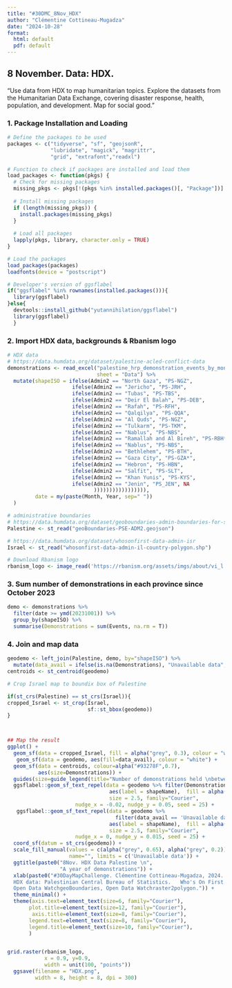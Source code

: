 ```yaml
---
title: "#30DMC_8Nov_HDX"
author: "Clémentine Cottineau-Mugadza"
date: "2024-10-28"
format: 
  html: default
  pdf: default
---
```


## 8 November. Data: HDX. 

"Use data from HDX to map humanitarian topics. Explore the datasets from the Humanitarian Data Exchange, covering disaster response, health, population, and development. Map for social good."

### 1. Package Installation and Loading

```r
# Define the packages to be used
packages <- c("tidyverse", "sf", "geojsonR", 
              "lubridate", "magick", "magrittr",
              "grid", "extrafont","readxl")

# Function to check if packages are installed and load them
load_packages <- function(pkgs) {
  # Check for missing packages
  missing_pkgs <- pkgs[!(pkgs %in% installed.packages()[, "Package"])]
  
  # Install missing packages
  if (length(missing_pkgs)) {
    install.packages(missing_pkgs)
  }
  
  # Load all packages
  lapply(pkgs, library, character.only = TRUE)
}

# Load the packages
load_packages(packages)
loadfonts(device = "postscript")

# Developer's version of ggsflabel
if("ggsflabel" %in% rownames(installed.packages())){
  library(ggsflabel)
}else{
  devtools::install_github("yutannihilation/ggsflabel")
  library(ggsflabel)
  }


```

### 2. Import HDX data, backgrounds & Rbanism logo

```r
# HDX data
# https://data.humdata.org/dataset/palestine-acled-conflict-data
demonstrations <- read_excel("palestine_hrp_demonstration_events_by_month-year_as-of-28oct2024.xlsx",
                             sheet = "Data") %>%
  mutate(shapeISO = ifelse(Admin2 == "North Gaza", "PS-NGZ",
                     ifelse(Admin2 == "Jericho", "PS-JRH", 
                     ifelse(Admin2 == "Tubas", "PS-TBS",
                     ifelse(Admin2 == "Deir El Balah", "PS-DEB",  
                     ifelse(Admin2 == "Rafah", "PS-RFH",
                     ifelse(Admin2 == "Qalqilya", "PS-QQA",
                     ifelse(Admin2 == "Al Quds", "PS-NGZ",
                     ifelse(Admin2 == "Tulkarm", "PS-TKM",
                     ifelse(Admin2 == "Nablus", "PS-NBS",
                     ifelse(Admin2 == "Ramallah and Al Bireh", "PS-RBH*",   
                     ifelse(Admin2 == "Nablus", "PS-NBS",
                     ifelse(Admin2 == "Bethlehem", "PS-BTH",
                     ifelse(Admin2 == "Gaza City", "PS-GZA*",
                     ifelse(Admin2 == "Hebron", "PS-HBN",
                     ifelse(Admin2 == "Salfit", "PS-SLT",
                     ifelse(Admin2 == "Khan Yunis", "PS-KYS", 
                     ifelse(Admin2 == "Jenin", "PS_JEN", NA       
                            ))))))))))))))))),
         date = my(paste(Month, Year, sep=" "))
  )

# administrative boundaries
# https://data.humdata.org/dataset/geoboundaries-admin-boundaries-for-state-of-palestine
Palestine <- st_read("geoBoundaries-PSE-ADM2.geojson") 

# https://data.humdata.org/dataset/whosonfirst-data-admin-isr
Israel <- st_read("whosonfirst-data-admin-il-country-polygon.shp")

# Download Rbanism logo
rbanism_logo <- image_read('https://rbanism.org/assets/imgs/about/vi_l.jpg')
```

### 3. Sum number of demonstrations in each province since October 2023

```r
demo <- demonstrations %>%
  filter(date >= ymd(20231001)) %>%
  group_by(shapeISO) %>%
  summarise(Demonstrations = sum(Events, na.rm = T))
```

### 4. Join and map data

```r
geodemo <- left_join(Palestine, demo, by="shapeISO") %>%
  mutate(data_avail = ifelse(is.na(Demonstrations), "Unavailable data", ""))
centroids <- st_centroid(geodemo)

# Crop Israel map to boundix box of Palestine

if(st_crs(Palestine) == st_crs(Israel)){
cropped_Israel <- st_crop(Israel,
                          sf::st_bbox(geodemo))
}



## Map the result
ggplot() +
  geom_sf(data = cropped_Israel, fill = alpha("grey", 0.3), colour = "white") +
   geom_sf(data = geodemo, aes(fill=data_avail), colour = "white") +
  geom_sf(data = centroids, colour=alpha("#93278F",0.7), 
          aes(size=Demonstrations)) +
  guides(size=guide_legend(title="Number of demonstrations held \nbetween Oct. 2023 and Oct. 2024")) +
  ggsflabel::geom_sf_text_repel(data = geodemo %>% filter(Demonstrations > 50), 
                                 aes(label = shapeName),  fill = alpha("white", 0.5),
                                 size = 2.5, family="Courier",
                      nudge_x = -0.02, nudge_y = 0.05, seed = 25) +
   ggsflabel::geom_sf_text_repel(data = geodemo %>% 
                                   filter(data_avail == 'Unavailable data'), 
                                 aes(label = shapeName),  fill = alpha("white", 0.5),
                                 size = 2.5, family="Courier",
                      nudge_x = 0, nudge_y = 0.015, seed = 25) +
  coord_sf(datum = st_crs(geodemo)) +
  scale_fill_manual(values = c(alpha("grey", 0.65), alpha("grey", 0.2)), 
                    name="", limits = c('Unavailable data')) +
  ggtitle(paste0("8Nov. HDX Data Palestine \n",
                 "A year of demonstrations")) +
  xlab(paste0("#30DayMapChallenge. Clémentine Cottineau-Mugadza, 2024. 
  HDX data: Palestinian Central Bureau of Statistics. 	Who's On First.
  Open Data WatchgeoBoundaries, Open Data Watchraster2polygon.")) +
  theme_minimal() +
  theme(axis.text=element_text(size=6, family="Courier"),
       plot.title=element_text(size=12, family="Courier"),
        axis.title=element_text(size=8, family="Courier"),
       legend.text=element_text(size=8, family="Courier"),
       legend.title=element_text(size=10, family="Courier"),
       ) 


grid.raster(rbanism_logo,
            x = 0.9, y=0.9,
            width = unit(100, "points"))
  ggsave(filename = "HDX.png",
         width = 8, height = 8, dpi = 300)

```
